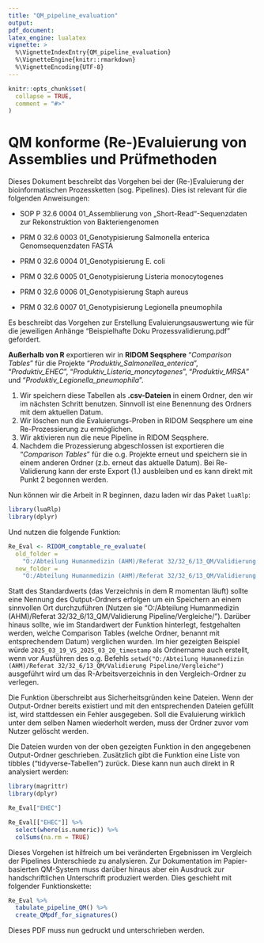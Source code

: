 ```yaml
---
title: "QM_pipeline_evaluation"
output:
pdf_document:   
latex_engine: lualatex
vignette: >
  %\VignetteIndexEntry{QM_pipeline_evaluation}
  %\VignetteEngine{knitr::rmarkdown}
  %\VignetteEncoding{UTF-8}
---
```


```r
knitr::opts_chunk$set(
  collapse = TRUE,
  comment = "#>"
)
```

# QM konforme (Re-)Evaluierung von Assemblies und Prüfmethoden

Dieses Dokument beschreibt das Vorgehen bei der (Re-)Evaluierung der bioinformatischen Prozessketten (sog. Pipelines). Dies ist relevant für die folgenden Anweisungen:

-   SOP P 32.6 0004 01_Assemblierung von „Short-Read“-Sequenzdaten zur Rekonstruktion von Bakteriengenomen

-   PRM 0 32.6 0003 01_Genotypisierung Salmonella enterica Genomsequenzdaten FASTA

-   PRM 0 32.6 0004 01_Genotypisierung E. coli

-   PRM 0 32.6 0005 01_Genotypisierung Listeria monocytogenes

-   PRM 0 32.6 0006 01_Genotypisierung Staph aureus

-   PRM 0 32.6 0007 01_Genotypisierung Legionella pneumophila

Es beschreibt das Vorgehen zur Erstellung Evaluierungsauswertung wie für die jeweiligen Anhänge "Beispielhafte Doku Prozessvalidierung.pdf" gefordert.

**Außerhalb von R** exportieren wir in **RIDOM Seqsphere** "*Comparison Tables*" für die Projekte "*Produktiv_Salmonellea_enterica*", "*Produktiv_EHEC*", "*Produktiv_Listeria_moncytogenes*", "*Produktiv_MRSA*" und "*Produktiv_Legionella_pneumophila*".

1.  Wir speichern diese Tabellen als **.csv-Dateien** in einem Ordner, den wir im nächsten Schritt benutzen. Sinnvoll ist eine Benennung des Ordners mit dem aktuellen Datum.
2.  Wir löschen nun die Evaluierungs-Proben in RIDOM Seqsphere um eine Re-Prozessierung zu ermöglichen.
3.  Wir aktivieren nun die neue Pipeline in RIDOM Seqsphere.
4.  Nachdem die Prozessierung abgeschlossen ist exportieren die "*Comparison Tables*" für die o.g. Projekte erneut und speichern sie in einem anderen Ordner (z.b. erneut das aktuelle Datum). Bei Re-Validierung kann der erste Export (1.) ausbleiben und es kann direkt mit Punkt 2 begonnen werden.

Nun können wir die Arbeit in R beginnen, dazu laden wir das Paket `luaRlp`:

```r
library(luaRlp)
library(dplyr)
```

Und nutzen die folgende Funktion:

```r
Re_Eval <- RIDOM_comptable_re_evaluate(
  old_folder = 
    "O:/Abteilung Humanmedizin (AHM)/Referat 32/32_6/13_QM/Validierung Pipeline/2025_03_19/",
  new_folder = 
    "O:/Abteilung Humanmedizin (AHM)/Referat 32/32_6/13_QM/Validierung Pipeline/2025_03_20/")
```

Statt des Standardwerts (das Verzeichnis in dem R momentan läuft) sollte eine Nennung des Output-Ordners erfolgen um ein Speichern an einem sinnvollen Ort durchzuführen (Nutzen sie "O:/Abteilung Humanmedizin (AHM)/Referat 32/32_6/13_QM/Validierung Pipeline/Vergleiche/"). Darüber hinaus sollte, wie im Standardwert der Funktion hinterlegt, festgehalten werden, welche Comparison Tables (welche Ordner, benannt mit entsprechendem Datum) verglichen wurden. Im hier gezeigten Beispiel würde `2025_03_19_VS_2025_03_20_timestamp` als Ordnername auch erstellt, wenn vor Ausführen des o.g. Befehls `setwd("O:/Abteilung Humanmedizin (AHM)/Referat 32/32_6/13_QM/Validierung Pipeline/Vergleiche")` ausgeführt wird um das R-Arbeitsverzeichnis in den Vergleich-Ordner zu verlegen.

Die Funktion überschreibt aus Sicherheitsgründen keine Dateien. Wenn der Output-Ordner bereits existiert und mit den entsprechenden Dateien gefüllt ist, wird stattdessen ein Fehler ausgegeben. Soll die Evaluierung wirklich unter dem selben Namen wiederholt werden, muss der Ordner zuvor vom Nutzer gelöscht werden.

Die Dateien wurden von der oben gezeigten Funktion in den angegebenen Output-Ordner geschrieben. Zusätzlich gibt die Funktion eine Liste von tibbles ("tidyverse-Tabellen") zurück. Diese kann nun auch direkt in R analysiert werden:

```r
library(magrittr)
library(dplyr)

Re_Eval["EHEC"]

Re_Eval[["EHEC"]] %>%
  select(where(is.numeric)) %>% 
  colSums(na.rm = TRUE) 

```

Dieses Vorgehen ist hilfreich um bei veränderten Ergebnissen im Vergleich der Pipelines Unterschiede zu analysieren. Zur Dokumentation im Papier-basierten QM-System muss darüber hinaus aber ein Ausdruck zur handschriftlichen Unterschrift produziert werden. Dies geschieht mit folgender Funktionskette:

```r
Re_Eval %>% 
  tabulate_pipeline_QM() %>%
  create_QMpdf_for_signatures()

```

Dieses PDF muss nun gedruckt und unterschrieben werden.
